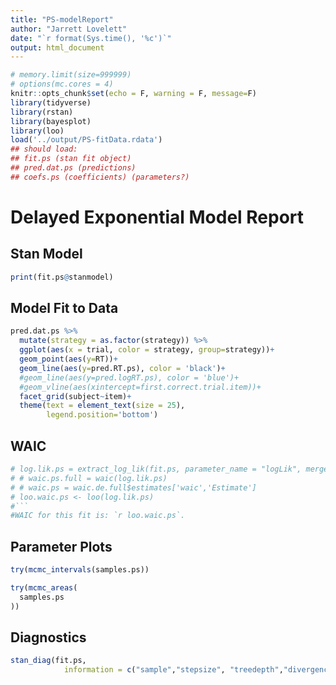 ```yaml
---
title: "PS-modelReport"
author: "Jarrett Lovelett"
date: "`r format(Sys.time(), '%c')`"
output: html_document
---
```


```r
# memory.limit(size=999999)
# options(mc.cores = 4)
knitr::opts_chunk$set(echo = F, warning = F, message=F)
library(tidyverse)
library(rstan)
library(bayesplot)
library(loo)
load('../output/PS-fitData.rdata')
## should load:
## fit.ps (stan fit object)
## pred.dat.ps (predictions)
## coefs.ps (coefficients) (parameters?)
```

# Delayed Exponential Model Report

## Stan Model
```r
print(fit.ps@stanmodel)
```

## Model Fit to Data 
```r
pred.dat.ps %>%
  mutate(strategy = as.factor(strategy)) %>%
  ggplot(aes(x = trial, color = strategy, group=strategy))+
  geom_point(aes(y=RT))+
  geom_line(aes(y=pred.RT.ps), color = 'black')+
  #geom_line(aes(y=pred.logRT.ps), color = 'blue')+
  #geom_vline(aes(xintercept=first.correct.trial.item))+
  facet_grid(subject~item)+
  theme(text = element_text(size = 25),
        legend.position='bottom')
```

## WAIC
```r
# log.lik.ps = extract_log_lik(fit.ps, parameter_name = "logLik", merge_chains = TRUE)
# # waic.ps.full = waic(log.lik.ps)
# # waic.ps = waic.de.full$estimates['waic','Estimate']
# loo.waic.ps <- loo(log.lik.ps)
#```
#WAIC for this fit is: `r loo.waic.ps`.
```

## Parameter Plots
```r
try(mcmc_intervals(samples.ps))

try(mcmc_areas(
  samples.ps
))
```

## Diagnostics
```r
stan_diag(fit.ps,
            information = c("sample","stepsize", "treedepth","divergence"))
```

